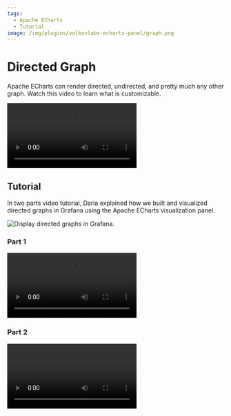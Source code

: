 ```yaml
---
tags:
  - Apache ECharts
  - Tutorial
image: /img/plugins/volkovlabs-echarts-panel/graph.png
---
```



# Directed Graph

Apache ECharts can render directed, undirected, and pretty much any other graph. Watch this video to learn what is customizable.

<Video
  src="https://www.youtube.com/embed/BcW7iyTadWE"
  title="Can Apache ECharts render a directed graph?"
/>

## Tutorial

In two parts video tutorial, Daria explained how we built and visualized directed graphs in Grafana using the Apache ECharts visualization panel.

<Image
  title="Display directed graphs in Grafana."
  src="/img/plugins/volkovlabs-echarts-panel/graph.png"
/>

### Part 1

<Video
  src="https://www.youtube.com/embed/e3VHgpuzEF0"
  title="Build directional graph in Grafana using Apache ECharts. Tutorial part 1."
/>

### Part 2

<Video
  src="https://www.youtube.com/embed/oM7XAVlsOio"
  title="Build directional graph in Grafana using Apache ECharts. Tutorial part 2."
/>
